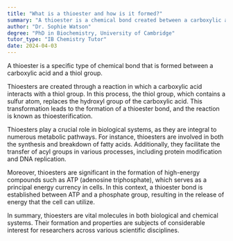 ```yaml
---
title: "What is a thioester and how is it formed?"
summary: "A thioester is a chemical bond created between a carboxylic acid and a thiol group."
author: "Dr. Sophie Watson"
degree: "PhD in Biochemistry, University of Cambridge"
tutor_type: "IB Chemistry Tutor"
date: 2024-04-03
---
```


A thioester is a specific type of chemical bond that is formed between a carboxylic acid and a thiol group.

Thioesters are created through a reaction in which a carboxylic acid interacts with a thiol group. In this process, the thiol group, which contains a sulfur atom, replaces the hydroxyl group of the carboxylic acid. This transformation leads to the formation of a thioester bond, and the reaction is known as thioesterification.

Thioesters play a crucial role in biological systems, as they are integral to numerous metabolic pathways. For instance, thioesters are involved in both the synthesis and breakdown of fatty acids. Additionally, they facilitate the transfer of acyl groups in various processes, including protein modification and DNA replication.

Moreover, thioesters are significant in the formation of high-energy compounds such as ATP (adenosine triphosphate), which serves as a principal energy currency in cells. In this context, a thioester bond is established between ATP and a phosphate group, resulting in the release of energy that the cell can utilize.

In summary, thioesters are vital molecules in both biological and chemical systems. Their formation and properties are subjects of considerable interest for researchers across various scientific disciplines.
    